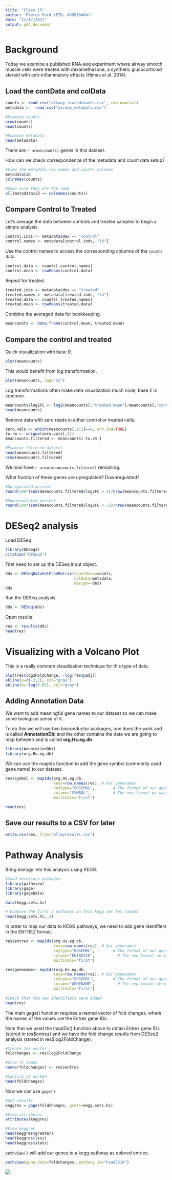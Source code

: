 ```yaml
---
title: "Class 15"
author: 'Pierce Ford (PID: A59010464)'
date: "11/17/2021"
output: pdf_document
---
```


# Background

Today we examine a published RNA-seq experiment where airway smooth muscle cells
were treated with dexamethasone, a synthetic glucocorticoid steroid with 
anti-inflammatory effects (Himes et al. 2014).

## Load the contData and colData

```r
counts <- read.csv("airway_scaledcounts.csv", row.names=1)
metadata <-  read.csv("airway_metadata.csv")

#Examine counts
nrow(counts)
head(counts)

#Examine metadata
head(metadata)
```

There are `r nrow(counts)` genes in this dataset.

How can we check correspondence of the metadata and count data setup?

```r
#View the metadata row names and counts columns
metadata$id
colnames(counts)

#make sure they are the same
all(metadata$id == colnames(counts))
```

## Compare Control to Treated

Let's average the data between controls  and treated samples to begin a simple 
analysis.

```r
control.inds <- metadata$dex == "control"
control.names <- metadata[control.inds, "id"]
```

Use the control names to access the corresponding columns of the `counts` data.

```r
control.data <- counts[,control.names]
control.mean <- rowMeans(control.data)
```

Repeat for treated.

```r
treated.inds <- metadata$dex == "treated"
treated.names <- metadata[treated.inds, "id"]
treated.data <- counts[,treated.names]
treated.mean <- rowMeans(treated.data)
```

Combine the averaged data for bookkeeping.

```r
meancounts <- data.frame(control.mean, treated.mean)
```

## Compare the control and treated

Quick visualization with base R.

```r
plot(meancounts)
```

This would benefit from log transformation.

```r
plot(meancounts, log="xy")
```

Log transformations often make data visualization much nicer, base 2 is common.

```r
meancounts$log2FC <- log2(meancounts[,"treated.mean"]/meancounts[,"control.mean"])
head(meancounts)
```

Remove data with zero reads in either control or treated cells.

```r
zero.vals <- which(meancounts[,1:2]==0, arr.ind=TRUE)
to.rm <- unique(zero.vals[,1])
meancounts.filtered <- meancounts[-to.rm,]

#Examine filtered dataset
head(meancounts.filtered)
nrow(meancounts.filtered)
```

We now have `r nrow(meancounts.filtered)` remaining.

What fraction of these genes are upregulated? Downregulated?

```r
#Upregulated percent
round(100*(sum(meancounts.filtered$log2FC > 2)/nrow(meancounts.filtered)),2)

#Downregulated percent
round(100*(sum(meancounts.filtered$log2FC < -2)/nrow(meancounts.filtered)),2)
```

# DESeq2 analysis

Load DESeq.

```r
library(DESeq2)
citation("DESeq2")
```

First need to set up the DESeq input object.
```r
dds <- DESeqDataSetFromMatrix(countData=counts, 
                              colData=metadata, 
                              design=~dex)
dds
```

Run the DESeq analysis.

```r
dds <- DESeq(dds)
```

Open results.

```r
res <- results(dds)
head(res)
```

# Visualizing with a Volcano Plot

This is a really common visualization technique for this type of data.

```r
plot(res$log2FoldChange, -log(res$padj))
abline(v=c(-2,2), col="gray")
abline(h=-log(0.05), col="gray")
```

## Adding Annotation Data

We want to add meaningful gene names to our dataset so we can make some 
biological sense of it.

To do this we will use two bioconductor packages, one does the work and is 
called **AnnotationDbi** and the other contains the data we are going to map 
between and is called **org.Hs.eg.db**

```r
library(AnnotationDbi)
library(org.Hs.eg.db)
```
We can use the mapIds function to add the gene symbol (commonly used gene name) 
to our dataset.

```r
res$symbol <- mapIds(org.Hs.eg.db,
                     keys=row.names(res), # Our genenames
                     keytype="ENSEMBL",        # The format of our genenames
                     column="SYMBOL",          # The new format we want to add
                     multiVals="first")

head(res)
```

## Save our results to a CSV for later

```r
write.csv(res, file="allmyresults.csv")
```

# Pathway Analysis

Bring biology into this analysis using KEGG.

```r
#Load necessary packages
library(pathview)
library(gage)
library(gageData)

data(kegg.sets.hs)

# Examine the first 2 pathways in this kegg set for humans
head(kegg.sets.hs, 2)
```

In order to map our data to KEGG pathways, we need to add gene identifiers in 
the ENTREZ format.

```r
res$entrez <- mapIds(org.Hs.eg.db,
                     keys=row.names(res), # Our genenames
                     keytype="ENSEMBL",        # The format of our genenames
                     column="ENTREZID",          # The new format we want to add
                     multiVals="first")

res$genename<- mapIds(org.Hs.eg.db,
                     keys=row.names(res), # Our genenames
                     keytype="ENSEMBL",        # The format of our genenames
                     column="GENENAME",          # The new format we want to add
                     multiVals="first")
                     
#Check that the new identifiers were added
head(res)
```

The main gage() function requires a named vector of fold changes, where the 
names of the values are the Entrez gene IDs.

Note that we used the mapIDs() function above to obtain Entrez gene IDs (stored 
in res\$entrez) and we have the fold change results from DESeq2 analysis (stored
in res\$log2FoldChange).

```r
#Create the vector
foldchanges <- res$log2FoldChange

#Give it names
names(foldchanges) <- res$entrez

#Confirm it worked
head(foldchanges)
```

Now we can use `gage()`.

```r
#Get results
keggres = gage(foldchanges, gsets=kegg.sets.hs)

#View attributes
attributes(keggres)
```

```r
#View keggres
head(keggres$greater)
head(keggres$less)
head(keggres$stats)
```

`pathview()` will add our genes to a kegg pathway as colored entries.

```r
pathview(gene.data=foldchanges, pathway.id="hsa05310")
```

![](hsa05310.pathview.png)
